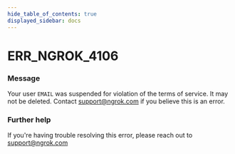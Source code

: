 ```yaml
---
hide_table_of_contents: true
displayed_sidebar: docs
---
```



# ERR_NGROK_4106

### Message
Your user `EMAIL` was suspended for violation of the terms of service. It may not be deleted. Contact support@ngrok.com if you believe this is an error.

<ErrorDetails error='err_ngrok_4106' />


### Further help
If you're having trouble resolving this error, please reach out to [support@ngrok.com](mailto:support@ngrok.com?subject=Help%20with%20ERR_NGROK_4106)

